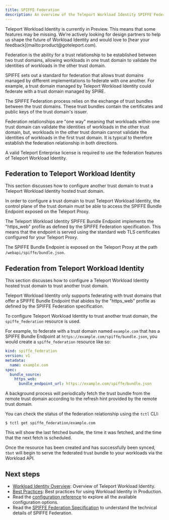 ```yaml
---
title: SPIFFE Federation
description: An overview of the Teleport Workload Identity SPIFFE Federation feature.
---
```


<Admonition type="tip" title="Preview">
Teleport Workload Identity is currently in Preview. This means that some
features may be missing. We're actively looking for design partners to help us
shape the future of Workload Identity and would love to
[hear your feedback](mailto:product@goteleport.com).
</Admonition>

Federation is the ability for a trust relationship to be established between
two trust domains, allowing workloads in one trust domain to validate the
identities of workloads in the other trust domain.

SPIFFE sets out a standard for federation that allows trust domains managed by
different implementations to federate with one another. For example, a trust
domain managed by Teleport Workload Identity could federate with a trust domain
managed by SPIRE.

The SPIFFE Federation process relies on the exchange of trust bundles between
the trust domains. These trust bundles contain the certificates and public keys
of the trust domain's issuer.

Federation relationships are "one way" meaning that workloads within one trust
domain can validate the identities of workloads in the other trust domain, but,
workloads in the other trust domain cannot validate the identities of workloads
in the first trust domain. It is typical to therefore establish the federation
relationship in both directions.

<Admonition type="warning" title="Teleport Enterprise Required">
A valid Teleport Enterprise license is required to use the federation features
of Teleport Workload Identity.
</Admonition>

## Federation to Teleport Workload Identity

This section discusses how to configure another trust domain to trust a Teleport
Workload Identity hosted trust domain.

In order to configure a trust domain to trust Teleport Workload Identity, the
control plane of the trust domain must be able to access the SPIFFE Bundle
Endpoint exposed on the Teleport Proxy.

The Teleport Workload Identity SPIFFE Bundle Endpoint implements the "https_web"
profile as defined by the SPIFFE Federation specification. This means that the
endpoint is served using the standard web TLS certificates configured for your
Teleport Proxy.

The SPIFFE Bundle Endpoint is exposed on the Teleport Proxy at the path
`/webapi/spiffe/bundle.json`.

## Federation from Teleport Workload Identity

This section discusses how to configure a Teleport Workload Identity hosted
trust domain to trust another trust domain.

Teleport Workload Identity only supports federating with trust domains that
offer a SPIFFE Bundle Endpoint that abides by the "https_web" profile as defined
by the SPIFFE Federation specification.

To configure Teleport Workload Identity to trust another trust domain, the
`spiffe_federation` resource is used.

For example, to federate with a trust domain named `example.com` that has a
SPIFFE Bundle Endpoint at `https://example.com/spiffe/bundle.json`, you would
create a `spiffe_federation` resource like so:

```yaml
kind: spiffe_federation
version: v1
metadata:
  name: example.com
spec:
  bundle_source:
    https_web:
      bundle_endpoint_url: https://example.com/spiffe/bundle.json
```

A background process will periodically fetch the trust bundle from the remote
trust domain according to the refresh hint provided by the remote trust domain.

You can check the status of the federation relationship using the `tctl` CLI:

```script
$ tctl get spiffe_federation/example.com
```

This will show the last fetched bundle, the time it was fetched, and the time
that the next fetch is scheduled.

Once the resource has been created and has successfully been synced, `tbot`
will begin to serve the federated trust bundle to your workloads via the
Workload API.

## Next steps

- [Workload Identity Overview](../workload-identity.mdx): Overview of Teleport
Workload Identity.
- [Best Practices](./best-practices.mdx): Best practices for using Workload
Identity in Production.
- Read the [configuration reference](../../../reference/machine-id/configuration.mdx) to explore
all the available configuration options.
- Read the [SPIFFE Federation Specification](https://github.com/spiffe/spiffe/blob/main/standards/SPIFFE_Federation.md)
to understand the technical details of SPIFFE Federation.